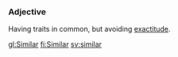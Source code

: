 ===Adjective===

Having traits in common, but avoiding [[exactitude]].

[[gl:Similar]]
[[fi:Similar]]
[[sv:similar]]